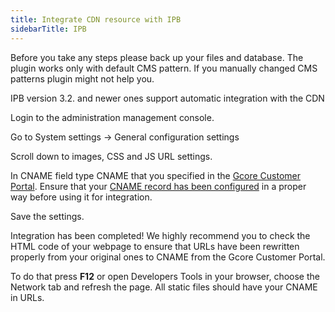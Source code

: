 ---
title: Integrate CDN resource with IPB
sidebarTitle: IPB
---

Before you take any steps please back up your files and database. The plugin works only with default CMS pattern. If you manually changed CMS patterns plugin might not help you.

IPB version 3.2. and newer ones support automatic integration with the CDN

Login to the administration management console.

Go to System settings → General configuration settings

Scroll down to images, CSS and JS URL settings.

In CNAME field type CNAME that you specified in the [Gcore Customer Portal](https://accounts.gcore.com/reports/dashboard). Ensure that your [CNAME record has been configured](/cdn/cdn-resource-options/general/create-and-set-a-custom-domain-for-the-content-delivery-via-cdn) in a proper way before using it for integration.

Save the settings.

Integration has been completed! We highly recommend you to check the HTML code of your webpage to ensure that URLs have been rewritten properly from your original ones to CNAME from the Gcore Customer Portal.

To do that press **F12** or open Developers Tools in your browser, choose the Network tab and refresh the page. All static files should have your CNAME in URLs.